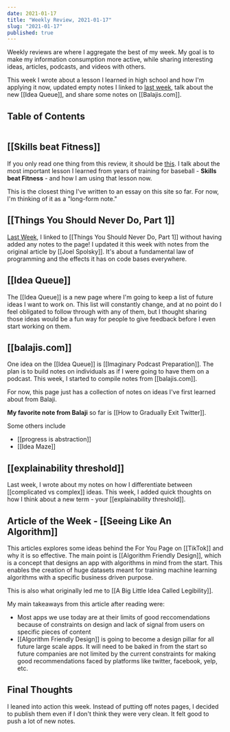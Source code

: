 ```yaml
---
date: 2021-01-17
title: "Weekly Review, 2021-01-17"
slug: "2021-01-17"
published: true
---
```


Weekly reviews are where I aggregate the best of my week. My goal is to make my information consumption more active, while sharing interesting ideas, articles, podcasts, and videos with others.

This week I wrote about a lesson I learned in high school and how I'm applying it now, updated empty notes I linked to [last week](https://nicktorba.com/brain/2021-01-10), talk about the new [[Idea Queue]], and share some notes on [[Balajis.com]]. 

## Table of Contents 
```toc 
```

## [[Skills beat Fitness]]
If you only read one thing from this review, it should be [this](/brain/skills-beat-fitness). I talk about the most important lesson I learned from years of training for baseball - **Skills beat Fitness** - and how I am using that lesson now.

This is the closest thing I've written to an essay on this site so far. For now, I'm thinking of it as a "long-form note."

## [[Things You Should Never Do, Part 1]]
[Last Week](https://nicktorba.com/brain/2021-01-10), I linked to [[Things You Should Never Do, Part 1]] without having added any notes to the page! I updated it this week with notes from the original article by [[Joel Spolsky]]. It's about a fundamental law of programming and the effects it has on code bases everywhere. 

## [[Idea Queue]]

The [[Idea Queue]] is a new page where I'm going to keep a list of future ideas I want to work on. This list will constantly change, and at no point do I feel obligated to follow through with any of them, but I thought sharing those ideas would be a fun way for people to give feedback before I even start working on them. 

## [[balajis.com]]
One idea on the [[Idea Queue]] is [[Imaginary Podcast Preparation]]. The plan is to build notes on individuals as if I were going to have them on a podcast. This week, I started to compile notes from [[balajis.com]]. 

For now, this page just has a collection of notes on ideas I've first learned about from Balaji. 

**My favorite note from Balaji** so far is  [[How to Gradually Exit Twitter]]. 

Some others include
- [[progress is abstraction]]
- [[Idea Maze]]

## [[explainability threshold]]
Last week, I wrote about my notes on how I differentiate between [[complicated vs complex]] ideas. This week, I added quick thoughts on how I think about a new term - your [[explainability threshold]]. 


## Article of the Week - [[Seeing Like An Algorithm]] 

This articles explores some ideas behind the For You Page on [[TikTok]] and why it is so effective. The main point is [[Algorithm Friendly Design]], which is a concept that designs an app with algorithms in mind from the start. This enables the creation of huge datasets meant for training machine learning algorithms with a specific business driven purpose.  

This is also what originally led me to [[A Big Little Idea Called Legibility]]. 

My main takeaways from this article after reading were: 

- Most apps we use today are at their limits of good reccomendations because of constraints on design and lack of signal from users on specific pieces of content
- [[Algorithm Friendly Design]] is going to become a design pillar for all future large scale apps. It will need to be baked in from the start so future companies are not limited by the current constraints for making good recommendations faced by platforms like twitter, facebook, yelp, etc.  


## Final Thoughts 
I leaned into action this week. Instead of putting off notes pages, I decided to publish them even if I don't think they were very clean. It felt good to push a lot of new notes. 


